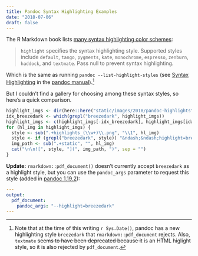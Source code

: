 ```yaml
---
title: Pandoc Syntax Highlighting Examples
date: "2018-07-06"
draft: false
---
```


The R Markdown book lists [many syntax highlighting color schemes](https://bookdown.org/yihui/rmarkdown/html-document.html#appearance-and-style):

> `highlight` specifies the syntax highlighting style. Supported styles include `default`, `tango`, `pygments`, `kate`, `monochrome`, `espresso`, `zenburn`, `haddock`, and `textmate`. Pass null to prevent syntax highlighting.

Which is the same as running `pandoc --list-highlight-styles` (see [Syntax Highlighting](http://pandoc.org/MANUAL.html#syntax-highlighting) in the [pandoc manual](http://pandoc.org/MANUAL.html)).[^1]

[^1]: Note that at the time of this writing `r Sys.Date()`, pandoc has a new highlighting style `breezedark` that `rmarkdown::pdf_document` rejects. Also, `textmate` ~~seems to have been deprecated because it~~ is an HTML higlight style, so it is also rejected by `pdf_document`.

But I couldn't find a gallery for choosing among these syntax styles, so here's a quick comparison.

```r
highlight_imgs <- dir(here::here("static/images/2018/pandoc-highlights"), full.names = TRUE, pattern = "\\.png")
idx_breezedark <- which(grepl("breezedark", highlight_imgs))
highlight_imgs <- c(highlight_imgs[-idx_breezedark], highlight_imgs[idx_breezedark])
for (hl_img in highlight_imgs) {
  style <- sub(".+highlights_(\\w+)\\.png", "\\1", hl_img)
  style <- if (grepl("breezedark", style)) "&ndash;&ndash;highlight=breezedark" else paste("highlight:", style)
  img_path <- sub(".+static", "", hl_img)
  cat("\n\n![", style, "](", img_path, ")", sep = "")
}
```

**Update:** `rmarkdown::pdf_document()` doesn't currently accept `breezedark` as a highlight style, but you can use the `pandoc_args` parameter to request this style (added in [pandoc 1.19.2](https://github.com/jgm/pandoc/releases/tag/1.19.2)):

```yaml
---
output: 
  pdf_document:
    pandoc_args: "--highlight=breezedark"
---
```
